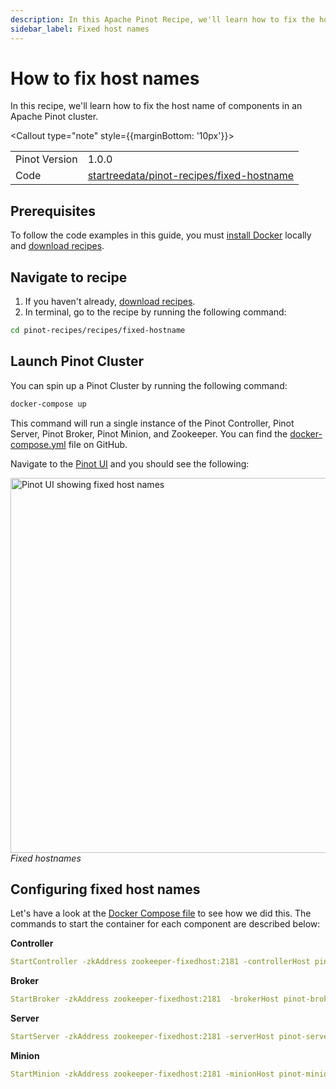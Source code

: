 ```yaml
---
description: In this Apache Pinot Recipe, we'll learn how to fix the host name of components in a cluster.
sidebar_label: Fixed host names
---
```


# How to fix host names

In this recipe, we'll learn how to fix the host name of components in an Apache Pinot cluster.

<Callout type="note" style={{marginBottom: '10px'}}>
  <table style={{ border: '1px solid #ccc', borderCollapse: 'collapse', width: '100%' }}>
    <tbody>
      <tr>
        <td style={{ border: '1px solid #ccc', padding: '8px' }}>Pinot Version</td>
        <td style={{ border: '1px solid #ccc', padding: '8px' }}>1.0.0</td>
      </tr>
      <tr>
        <td style={{ border: '1px solid #ccc', padding: '8px' }}>Code</td>
        <td style={{ border: '1px solid #ccc', padding: '8px', backgroundColor: '#f5f5f5' }}>
          <a style={{textDecoration: 'underline'}} target="_blank"  href="https://github.com/startreedata/pinot-recipes/tree/main/recipes/fixed-hostname">startreedata/pinot-recipes/fixed-hostname</a>
        </td>
      </tr>
    </tbody>
  </table>
</Callout>


## Prerequisites

To follow the code examples in this guide, you must [install Docker](https://docs.docker.com/get-docker/) locally and [download recipes](/docs/pinot/recipes/#download-recipes).

## Navigate to recipe

1. If you haven't already, [download recipes](/docs/pinot/recipes/#download-recipes).
2. In terminal, go to the recipe by running the following command:
  ```bash
  cd pinot-recipes/recipes/fixed-hostname
  ```

## Launch Pinot Cluster

You can spin up a Pinot Cluster by running the following command:

```bash
docker-compose up
```

This command will run a single instance of the Pinot Controller, Pinot Server, Pinot Broker, Pinot Minion, and Zookeeper.
You can find the [docker-compose.yml](https://github.com/startreedata/pinot-recipes/blob/main/recipes/fixed-hostname/docker-compose.yml) file on GitHub.

Navigate to the [Pinot UI](http://localhost:9000) and you should see the following:

<p>
    <img src="/img/pinot-ui-fixed-hosts.png" width="600px" alt="Pinot UI showing fixed host names" />
    <em>Fixed hostnames</em>
</p>

## Configuring fixed host names

Let's have a look at the [Docker Compose file](https://github.com/startreedata/pinot-recipes/blob/main/recipes/fixed-hostname/docker-compose.yml) to see how we did this.
The commands to start the container for each component are described below:

**Controller**

```yml
StartController -zkAddress zookeeper-fixedhost:2181 -controllerHost pinot-controller-fixedhost
````

**Broker**

```yml
StartBroker -zkAddress zookeeper-fixedhost:2181  -brokerHost pinot-broker-fixedhost
````

**Server**

```yml
StartServer -zkAddress zookeeper-fixedhost:2181 -serverHost pinot-server-fixedhost
````

**Minion**

```yml
StartMinion -zkAddress zookeeper-fixedhost:2181 -minionHost pinot-minion-fixedhost
````
